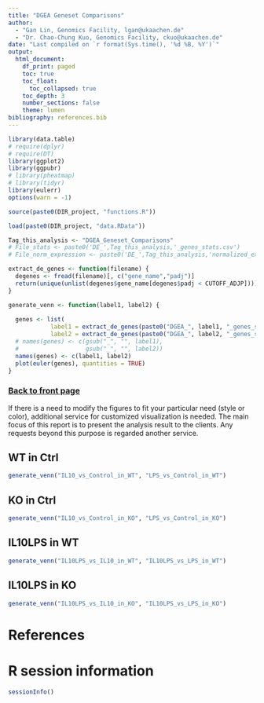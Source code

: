 ```yaml
---
title: "DGEA Geneset Comparisons"
author:
  - "Gan Lin, Genomics Facility, lgan@ukaachen.de"
  - "Dr. Chao-Chung Kuo, Genomics Facility, ckuo@ukaachen.de"
date: "Last compiled on `r format(Sys.time(), '%d %B, %Y')`"
output:
  html_document:
    df_print: paged
    toc: true
    toc_float:
      toc_collapsed: true
    toc_depth: 3
    number_sections: false
    theme: lumen
bibliography: references.bib
---
```


```r
library(data.table)
# require(dplyr)
# require(DT)
library(ggplot2)
library(ggpubr)
# library(pheatmap)
# library(tidyr)
library(eulerr)
options(warn = -1)

source(paste0(DIR_project, "functions.R"))

load(paste0(DIR_project, "data.RData"))

Tag_this_analysis <- "DGEA_Geneset_Comparisons"
# File_stats <- paste0('DE_',Tag_this_analysis,'_genes_stats.csv')
# File_norm_expression <- paste0('DE_',Tag_this_analysis,'normalized_expression_quantification.csv')

extract_de_genes <- function(filename) {
  degenes <- fread(filename)[, c("gene_name","padj")]
  return(unique(unlist(degenes$gene_name[degenes$padj < CUTOFF_ADJP])))
}

generate_venn <- function(label1, label2) {
  
  genes <- list(
            label1 = extract_de_genes(paste0("DGEA_", label1, "_genes_stats.csv")), 
            label2 = extract_de_genes(paste0("DGEA_", label2, "_genes_stats.csv")))
  # names(genes) <- c(gsub("_", "", label1), 
  #                   gsub("_", "", label2))
  names(genes) <- c(label1, label2)
  plot(euler(genes), quantities = TRUE)
}

```

### [Back to front page](Analysis_Report_RNAseq.html)

If there is a need to modify the figures to fit your particular need (style or color), additional service for customized visualization is needed. The main focus of this report is to present the analysis result to the clients. Any requests beyond this purpose is regarded another service. 

## WT in Ctrl

```r
generate_venn("IL10_vs_Control_in_WT", "LPS_vs_Control_in_WT")
```

## KO in Ctrl

```r
generate_venn("IL10_vs_Control_in_KO", "LPS_vs_Control_in_KO")
```

## IL10LPS in WT

```r
generate_venn("IL10LPS_vs_IL10_in_WT", "IL10LPS_vs_LPS_in_WT")
```

## IL10LPS in KO

```r
generate_venn("IL10LPS_vs_IL10_in_KO", "IL10LPS_vs_LPS_in_KO")
```


# References

<div id="refs"></div>


# R session information

```r
sessionInfo()
```
